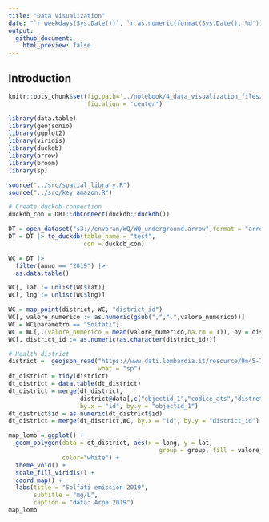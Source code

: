 ```yaml
---
title: "Data Visualization"
date: "`r weekdays(Sys.Date())`, `r as.numeric(format(Sys.Date(),'%d'))`^`r ifelse(as.numeric(format(Sys.Date(), '%d')) %in% c(1,21,31),'st',ifelse(as.numeric(format(Sys.Date(), '%d')) %in% c(2,22),'nd',ifelse(as.numeric(format(Sys.Date(), '%d')) %in% c(3,23),'rd','th')))`^ `r format(Sys.Date(),'%B %Y')`"
output:
  github_document:
    html_preview: false
---
```


## Introduction

```r
knitr::opts_chunk$set(fig.path='../notebook/4_data_visualization_files/figure-gfm/',
                      fig.align = 'center')

library(data.table)
library(geojsonio)
library(ggplot2)
library(viridis)
library(duckdb)
library(arrow)
library(broom)
library(sp)

source("../src/spatial_library.R")
source("../src/key_amazon.R")
```

```r
# Create duckdb connection
duckdb_con = DBI::dbConnect(duckdb::duckdb())

DT = open_dataset("s3://envbran/WQ/WQ_underground.arrow",format = "arrow") 
DT = DT |> to_duckdb(table_name = "test", 
                     con = duckdb_con)

WC = DT |>
  filter(anno == "2019") |>
  as.data.table() 

WC[, lat := unlist(WC$lat)]
WC[, lng := unlist(WC$lng)]

WC = map_point(district, WC, "district_id")
WC[, valore_numerico := as.numeric(gsub(",",".",valore_numerico))]
WC = WC[parametro == "Solfati"]
WC = WC[,.(valore_numerico = mean(valore_numerico,na.rm = T)), by = district_id]
WC[, district_id := as.numeric(as.character(district_id))]
```


```r
# Health district 
district =  geojson_read("https://www.dati.lombardia.it/resource/9n45-7bpc.geojson",
                         what = "sp")
dt_district = tidy(district)
dt_district = data.table(dt_district)
dt_district = merge(dt_district,
                    district@data[,c("objectid_1","codice_ats","distretto","descrizion")],
                    by.x = "id", by.y = "objectid_1")
dt_district$id = as.numeric(dt_district$id)
dt_district = merge(dt_district,WC, by.x = "id", by.y = "district_id")

```

```r
map_lomb = ggplot() +
  geom_polygon(data = dt_district, aes(x = long, y = lat, 
                                          group = group, fill = valore_numerico), 
               color="white") +
  theme_void() +
  scale_fill_viridis() +
  coord_map() + 
  labs(title = "Solfati emission 2019",
       subtitle = "mg/L",
       caption = "data: Arpa 2019")
map_lomb
```

